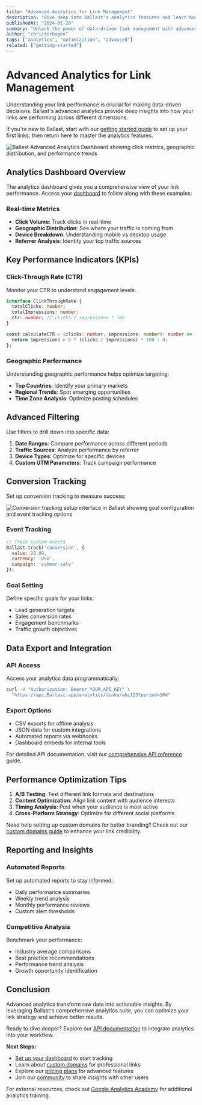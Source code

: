 ```yaml
---
title: "Advanced Analytics for Link Management"
description: "Dive deep into Ballast's analytics features and learn how to optimize your link performance."
publishedAt: "2024-01-20"
summary: "Unlock the power of data-driven link management with advanced analytics insights."
author: "christerhagen"
tags: ["analytics", "optimization", "advanced"]
related: ["getting-started"]
---
```


# Advanced Analytics for Link Management

<Author 
  name="Sarah Johnson"
  image="/avatars/sarah.jpg"
  twitter="sarahjdev"
  bio="Product Manager at Ballast with 8+ years in analytics and data visualization. Passionate about turning data into actionable insights."
/>

Understanding your link performance is crucial for making data-driven decisions. Ballast's advanced analytics provide deep insights into how your links are performing across different dimensions.

If you're new to Ballast, start with our [getting started guide](/blog/getting-started) to set up your first links, then return here to master the analytics features.

<Image 
  src="/images/analytics-dashboard.png" 
  alt="Ballast Advanced Analytics Dashboard showing click metrics, geographic distribution, and performance trends"
  width={800}
  height={500}
/>

## Analytics Dashboard Overview

The analytics dashboard gives you a comprehensive view of your link performance. Access your [dashboard](/dashboard) to follow along with these examples:

### Real-time Metrics

- **Click Volume**: Track clicks in real-time
- **Geographic Distribution**: See where your traffic is coming from
- **Device Breakdown**: Understanding mobile vs desktop usage
- **Referrer Analysis**: Identify your top traffic sources

## Key Performance Indicators (KPIs)

### Click-Through Rate (CTR)

Monitor your CTR to understand engagement levels:

```typescript
interface ClickThroughRate {
  totalClicks: number;
  totalImpressions: number;
  ctr: number; // clicks / impressions * 100
}

const calculateCTR = (clicks: number, impressions: number): number => {
  return impressions > 0 ? (clicks / impressions) * 100 : 0;
};
```

### Geographic Performance

Understanding geographic performance helps optimize targeting:

- **Top Countries**: Identify your primary markets
- **Regional Trends**: Spot emerging opportunities
- **Time Zone Analysis**: Optimize posting schedules

## Advanced Filtering

Use filters to drill down into specific data:

1. **Date Ranges**: Compare performance across different periods
2. **Traffic Sources**: Analyze performance by referrer
3. **Device Types**: Optimize for specific devices
4. **Custom UTM Parameters**: Track campaign performance

## Conversion Tracking

Set up conversion tracking to measure success:

<Image 
  src="/images/conversion-tracking-setup.png" 
  alt="Conversion tracking setup interface in Ballast showing goal configuration and event tracking options"
  width={750}
  height={450}
/>

### Event Tracking

```javascript
// Track custom events
Ballast.track('conversion', {
  value: 29.99,
  currency: 'USD',
  campaign: 'summer-sale'
});
```

### Goal Setting

Define specific goals for your links:

- Lead generation targets
- Sales conversion rates
- Engagement benchmarks
- Traffic growth objectives

## Data Export and Integration

### API Access

Access your analytics data programmatically:

```bash
curl -H "Authorization: Bearer YOUR_API_KEY" \
  "https://api.Ballast.app/analytics/links/abc123?period=30d"
```

### Export Options

- CSV exports for offline analysis
- JSON data for custom integrations
- Automated reports via webhooks
- Dashboard embeds for internal tools

For detailed API documentation, visit our [comprehensive API reference](/help/api-reference) guide.

## Performance Optimization Tips

1. **A/B Testing**: Test different link formats and destinations
2. **Content Optimization**: Align link content with audience interests
3. **Timing Analysis**: Post when your audience is most active
4. **Cross-Platform Strategy**: Optimize for different social platforms

Need help setting up custom domains for better branding? Check out our [custom domains guide](/help/custom-domains) to enhance your link credibility.

## Reporting and Insights

### Automated Reports

Set up automated reports to stay informed:

- Daily performance summaries
- Weekly trend analysis
- Monthly performance reviews
- Custom alert thresholds

### Competitive Analysis

Benchmark your performance:

- Industry average comparisons
- Best practice recommendations
- Performance trend analysis
- Growth opportunity identification

## Conclusion

Advanced analytics transform raw data into actionable insights. By leveraging Ballast's comprehensive analytics suite, you can optimize your link strategy and achieve better results.

Ready to dive deeper? Explore our [API documentation](/help/api-reference) to integrate analytics into your workflow.

**Next Steps:**
- [Set up your dashboard](/dashboard) to start tracking
- Learn about [custom domains](/help/custom-domains) for professional links  
- Explore our [pricing plans](/pricing) for advanced features
- Join our [community](/community) to share insights with other users

For external resources, check out [Google Analytics Academy](https://analytics.google.com/analytics/academy/) for additional analytics training.